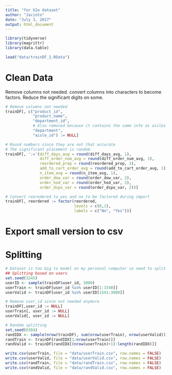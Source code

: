 ```yaml
---
title: "for h2o dataset"
author: "Jacinto"
date: "July 3, 2017"
output: html_document
---
```


```r
library(tidyverse)
library(magrittr)
library(data.table)
```

```r
load("data/trainDF_1.RData")
```


# Clean Data  

Remove columns not needed. convert columns into characters to become factors. Reduce the significant digits on some.   

```r
# Remove columns not needed
trainDF[, c("product_id", 
            "product_name",
            "department_id",
            # Also removed because it contains the same info as aisles  
            "department",
            "aisle_id") := NULL]

# Round numbers since they are not that accurate
# The significant placement is random  
trainDF[, ':='(diff_days_avg = round(diff_days_avg, 1),
               diff_order_num_avg = round(diff_order_num_avg, 1),
               reordered_prop = round(reordered_prop, 3),
               add_to_cart_order_avg = round(add_to_cart_order_avg, 1),
               n_item_avg = round(n_item_avg, 1),
               order_dow_var = round(order_dow_var, 2),
               order_hod_var = round(order_hod_var, 2),
               order_dspo_var = round(order_dspo_var, 2))]

# Convert reoredered to yes and no to be factored during import 
trainDF[, reordered := factor(reordered, 
                              levels = c(0,1),
                              labels = c("No", "Yes"))]
```


# Export small version to csv  
# Splitting
```r
# Dataset is too big to model on my personal computer so need to split 
## Splitting based on users  
set.seed(3245)
userID <- sample(trainDF$user_id, 3080)
userTrain <- trainDF[user_id %in% userID[1:1540]]
userValid <- trainDF[user_id %in% userID[1541:3080]]

# Remove user_id since not needed anymore
trainDF[,user_id := NULL]
userTrain[, user_id := NULL]
userValid[, user_id := NULL]

# Random splitting 
set.seed(6384)
randIDX <- sample(nrow(trainDF), sum(nrow(userTrain), nrow(userValid)))
randTrain <- trainDF[randIDX[1:nrow(userTrain)]] 
randValid <- trainDF[randIDX[(nrow(userTrain)+1):length(randIDX)]]
```

```r
write.csv(userTrain, file = "data/userTrain.csv", row.names = FALSE)
write.csv(userValid, file = "data/userValid.csv", row.names = FALSE)
write.csv(randTrain, file = "data/randTrain.csv", row.names = FALSE)
write.csv(randValid, file = "data/randValid.csv", row.names = FALSE)
```


